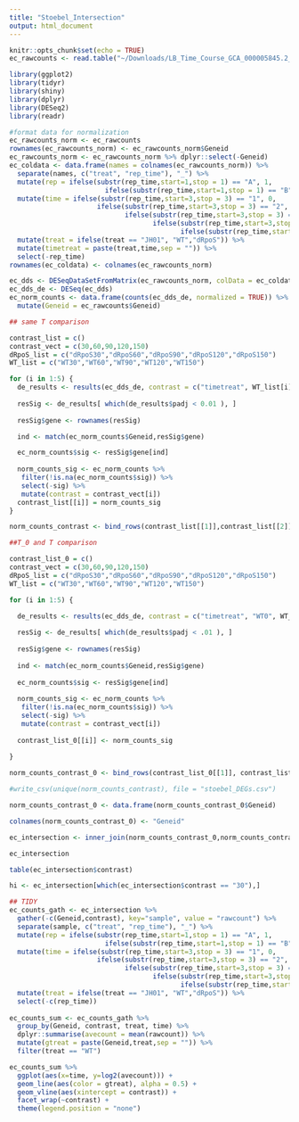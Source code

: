 ```yaml
---
title: "Stoebel_Intersection"
output: html_document
---
```


```r
knitr::opts_chunk$set(echo = TRUE)
ec_rawcounts <- read.table("~/Downloads/LB_Time_Course_GCA_000005845.2_ASM584v2_genomic_counts.txt", header = TRUE)

library(ggplot2)
library(tidyr)
library(shiny)
library(dplyr)
library(DESeq2)
library(readr)
```

```r
#format data for normalization
ec_rawcounts_norm <- ec_rawcounts
rownames(ec_rawcounts_norm) <- ec_rawcounts_norm$Geneid
ec_rawcounts_norm <- ec_rawcounts_norm %>% dplyr::select(-Geneid)
ec_coldata <- data.frame(names = colnames(ec_rawcounts_norm)) %>%
  separate(names, c("treat", "rep_time"), "_") %>%
  mutate(rep = ifelse(substr(rep_time,start=1,stop = 1) == "A", 1, 
                        ifelse(substr(rep_time,start=1,stop = 1) == "B", 2, 3))) %>%
  mutate(time = ifelse(substr(rep_time,start=3,stop = 3) == "1", 0,
                      ifelse(substr(rep_time,start=3,stop = 3) == "2", 30,
                             ifelse(substr(rep_time,start=3,stop = 3) == "3", 60,
                                    ifelse(substr(rep_time,start=3,stop = 3) == "4", 90,
                                           ifelse(substr(rep_time,start=3,stop = 3) == "5", 120, 150)))))) %>%
  mutate(treat = ifelse(treat == "JH01", "WT","dRpoS")) %>%
  mutate(timetreat = paste(treat,time,sep = "")) %>%
  select(-rep_time)
rownames(ec_coldata) <- colnames(ec_rawcounts_norm)
```


```r
ec_dds <- DESeqDataSetFromMatrix(ec_rawcounts_norm, colData = ec_coldata, design = ~ timetreat)
ec_dds_de <- DESeq(ec_dds)
ec_norm_counts <- data.frame(counts(ec_dds_de, normalized = TRUE)) %>%
  mutate(Geneid = ec_rawcounts$Geneid)

```

```r
## same T comparison

contrast_list = c()
contrast_vect = c(30,60,90,120,150)
dRpoS_list = c("dRpoS30","dRpoS60","dRpoS90","dRpoS120","dRpoS150")
WT_list = c("WT30","WT60","WT90","WT120","WT150")

for (i in 1:5) {
  de_results <- results(ec_dds_de, contrast = c("timetreat", WT_list[i],dRpoS_list[i]))
  
  resSig <- de_results[ which(de_results$padj < 0.01 ), ]
  
  resSig$gene <- rownames(resSig)

  ind <- match(ec_norm_counts$Geneid,resSig$gene)

  ec_norm_counts$sig <- resSig$gene[ind]
  
  norm_counts_sig <- ec_norm_counts %>%
   filter(!is.na(ec_norm_counts$sig)) %>%
   select(-sig) %>%
   mutate(contrast = contrast_vect[i])
  contrast_list[[i]] = norm_counts_sig
}

norm_counts_contrast <- bind_rows(contrast_list[[1]],contrast_list[[2]],contrast_list[[3]],contrast_list[[4]],contrast_list[[5]])

```

```r
##T_0 and T comparison

contrast_list_0 = c()
contrast_vect = c(30,60,90,120,150)
dRpoS_list = c("dRpoS30","dRpoS60","dRpoS90","dRpoS120","dRpoS150")
WT_list = c("WT30","WT60","WT90","WT120","WT150")

for (i in 1:5) {

  de_results <- results(ec_dds_de, contrast = c("timetreat", "WT0", WT_list[i]))
    
  resSig <- de_results[ which(de_results$padj < .01 ), ]
    
  resSig$gene <- rownames(resSig)
  
  ind <- match(ec_norm_counts$Geneid,resSig$gene)
  
  ec_norm_counts$sig <- resSig$gene[ind]
    
  norm_counts_sig <- ec_norm_counts %>%
   filter(!is.na(ec_norm_counts$sig)) %>%
   select(-sig) %>%
   mutate(contrast = contrast_vect[i])
  
  contrast_list_0[[i]] <- norm_counts_sig
  
}

norm_counts_contrast_0 <- bind_rows(contrast_list_0[[1]], contrast_list_0[[2]], contrast_list_0[[3]], contrast_list_0[[4]], contrast_list_0[[5]])

#write_csv(unique(norm_counts_contrast), file = "stoebel_DEGs.csv")
```

```r
norm_counts_contrast_0 <- data.frame(norm_counts_contrast_0$Geneid)

colnames(norm_counts_contrast_0) <- "Geneid"

ec_intersection <- inner_join(norm_counts_contrast_0,norm_counts_contrast, by = "Geneid")

ec_intersection

table(ec_intersection$contrast)

hi <- ec_intersection[which(ec_intersection$contrast == "30"),]
```


```r
## TIDY
ec_counts_gath <- ec_intersection %>%
  gather(-c(Geneid,contrast), key="sample", value = "rawcount") %>%
  separate(sample, c("treat", "rep_time"), "_") %>%
  mutate(rep = ifelse(substr(rep_time,start=1,stop = 1) == "A", 1, 
                        ifelse(substr(rep_time,start=1,stop = 1) == "B", 2, 3))) %>%
  mutate(time = ifelse(substr(rep_time,start=3,stop = 3) == "1", 0,
                      ifelse(substr(rep_time,start=3,stop = 3) == "2", 30,
                             ifelse(substr(rep_time,start=3,stop = 3) == "3", 60,
                                    ifelse(substr(rep_time,start=3,stop = 3) == "4", 90,
                                           ifelse(substr(rep_time,start=3,stop = 3) == "5", 120, 150)))))) %>%
  mutate(treat = ifelse(treat == "JH01", "WT","dRpoS")) %>%
  select(-c(rep_time))
                                      
ec_counts_sum <- ec_counts_gath %>%
  group_by(Geneid, contrast, treat, time) %>%
  dplyr::summarise(avecount = mean(rawcount)) %>%
  mutate(gtreat = paste(Geneid,treat,sep = "")) %>%
  filter(treat == "WT")
```


```r
ec_counts_sum %>%
  ggplot(aes(x=time, y=log2(avecount))) +
  geom_line(aes(color = gtreat), alpha = 0.5) +
  geom_vline(aes(xintercept = contrast)) +
  facet_wrap(~contrast) +
  theme(legend.position = "none")
```

